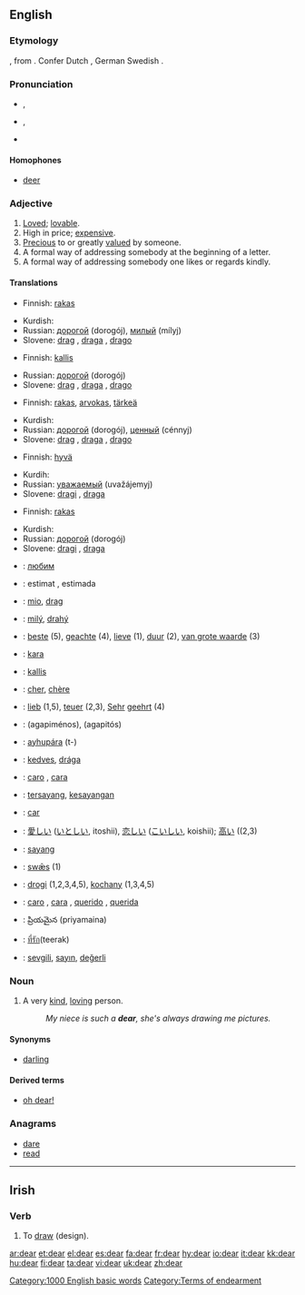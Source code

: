 {{wikipedia}}
==English==

{{rank|friend|herself|year|295|dear|high|above|received}}

===Etymology===
{{ME.}} {{term|dere|lang=enm}}, from {{OE.}} {{term|deore|dēore|lang=ang}}. Confer Dutch {{term|duur||costly|lang=nl}}, German {{term|teuer||dear|lang=de}} Swedish {{term|dyr||expensive|lang=sv}}.

===Pronunciation===
*{{a|RP}} {{IPA|/dɪə/}}, {{SAMPA|/dI@/}}
*{{a|GenAm}} {{IPA|/dɪɹ/}}, {{SAMPA|/dIr/}}
*{{audio|en-us-dear.ogg|Audio (US)}}
*:{{rhymes|ɪə(r)}}

====Homophones====
*[[deer]]

===Adjective===
{{en-adj|dearer|dearest}}

# [[love|Loved]]; [[lovable]].
# High in price; [[expensive]].
# [[precious|Precious]] to or greatly [[value]]d by someone.
# A formal way of addressing somebody at the beginning of a letter.
# A formal way of addressing somebody one likes or regards kindly.

====Translations====
{{trans-top|loved; lovable}}
*Finnish: [[rakas]]
{{trans-mid}}
*Kurdish: {{KUchar|[[خۆشه‌ویست]]}}
*Russian: [[дорогой]] (dorogój), [[милый]] (mílyj)
*Slovene: [[drag]] {{m}}, [[draga]] {{f}}, [[drago]] {{n}}
{{trans-bottom}}

{{trans-top|high in price; expensive}}
*Finnish: [[kallis]]
{{trans-mid}}
*Russian: [[дорогой]] (dorogój)
*Slovene: [[drag]] {{m}}, [[draga]] {{f}}, [[drago]] {{n}}
{{trans-bottom}}

{{trans-top|precious to or greatly valued by someone}}
*Finnish: [[rakas]], [[arvokas]], [[tärkeä]]
{{trans-mid}}
*Kurdish: {{KUchar|[[ئازیز]]}}
*Russian: [[дорогой]] (dorogój), [[ценный]] (cénnyj)
*Slovene: [[drag]] {{m}}, [[draga]] {{f}}, [[drago]] {{n}}
{{trans-bottom}}

{{trans-top|a formal way of addressing somebody at the beginning of a letter}}
*Finnish: [[hyvä]]
{{trans-mid}}
*Kurdih: {{KUchar|[[به‌ڕێز]]}}
*Russian: [[уважаемый]] (uvažájemyj)
*Slovene: [[dragi]] {{m}}, [[draga]] {{f}}
{{trans-bottom}}

{{trans-top|a formal way of addressing somebody one likes or regards kindly}}
*Finnish: [[rakas]]
{{trans-mid}}
*Kurdish: {{KUchar|[[گیان]]}}
*Russian: [[дорогой]] (dorogój)
*Slovene: [[dragi]] {{m}}, [[draga]] {{f}}
{{trans-bottom}}

{{checktrans-top}}
*{{ttbc|Bulgarian}}: [[любим]] {{m}}
*{{ttbc|Catalan}}: estimat {{m}}, estimada {{f}}
*{{ttbc|Croatian}}: [[mio]], [[drag]]
*{{ttbc|Czech}}: [[milý]], [[drahý]]
*{{ttbc|Dutch}}: [[beste]] (5), [[geachte]] (4), [[lieve]] (1), [[duur]] (2), [[van grote waarde]] (3)
*{{ttbc|Esperanto}}: [[kara]]
*{{ttbc|Estonian}}: [[kallis#Estonian|kallis]]
*{{ttbc|French}}: [[cher]], [[chère]]
*{{ttbc|German}}: [[lieb]] (1,5), [[teuer]] (2,3), [[Sehr]] [[geehrt]] (4)
*{{ttbc|Greek}}: {{t|el|αγαπημένος|m|}} (agapiménos), {{t|el|αγαπητός|m|}} (agapitós)
*{{ttbc|Guaraní}}: [[ayhupára]] (t-)
*{{ttbc|Hungarian}}: [[kedves]], [[drága]]
*{{ttbc|Italian}}: [[caro]] {{m}}, [[cara]] {{f}}
*{{ttbc|Indonesian}}: [[sayang|tersayang]], [[sayang|kesayangan]]
*{{ttbc|Interlingua}}: [[car]]
*{{ttbc|Japanese}}: [[愛しい]] ([[いとしい]], itoshii), [[恋しい]] ([[こいしい]], koishii); [[高い]] ((2,3)
*{{ttbc|Malay}}: [[sayang]]
*{{ttbc|Old English}}: [[swæs|swǣs]] (1)
*{{ttbc|Polish}}: [[drogi]] {{m}} (1,2,3,4,5), [[kochany]] (1,3,4,5)
*{{ttbc|Portuguese}}: [[caro]] {{m}}, [[cara]] {{f}}, [[querido]] {{m}}, [[querida]] {{f}}
*{{ttbc|Telugu}}: ప్రియమైన (priyamaina)
*{{ttbc|Thai}}: [[ที่รัก]](teerak)
*{{ttbc|Turkish}}: [[sevgili]], [[sayın]], [[değerli]]
{{trans-bottom}}

===Noun===
{{en-noun}}

# A very [[kind]], [[loving]] person.
#:''My niece is such a '''dear''', she's always drawing me pictures.''

====Synonyms====
*{{i-c|Kind loving person}} [[darling]]

====Derived terms====
*[[oh dear|oh dear!]]

===Anagrams===
*[[dare]]
*[[read]]

[[Category:1000 English basic words]]
[[Category:Terms of endearment]]

----

==Irish==

===Verb===
{{infl|ga|verb}}

# To [[draw]] (design).

[[ar:dear]]
[[et:dear]]
[[el:dear]]
[[es:dear]]
[[fa:dear]]
[[fr:dear]]
[[hy:dear]]
[[io:dear]]
[[it:dear]]
[[kk:dear]]
[[hu:dear]]
[[fi:dear]]
[[ta:dear]]
[[vi:dear]]
[[uk:dear]]
[[zh:dear]]